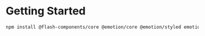 # Getting Started

```sh
npm install @flash-components/core @emotion/core @emotion/styled emotion-theming
```
